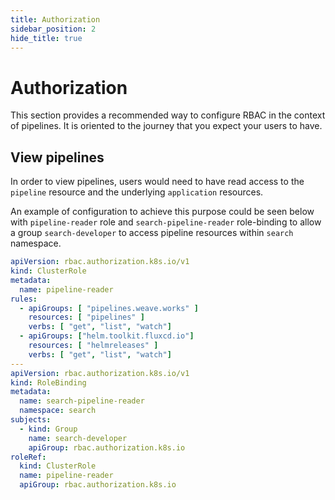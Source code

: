 ```yaml
---
title: Authorization
sidebar_position: 2
hide_title: true
---
```




# Authorization  <TierLabel tiers="enterprise" />

This section provides a recommended way to configure RBAC in the context of pipelines. It is oriented to the journey
that you expect your users to have.

## View pipelines

In order to view pipelines, users would need to have read access to the `pipeline` resource and the underlying `application` resources.

An example of configuration to achieve this purpose could be seen below with `pipeline-reader` role and `search-pipeline-reader`
role-binding to allow a group `search-developer` to access pipeline resources within `search` namespace.

```yaml
apiVersion: rbac.authorization.k8s.io/v1
kind: ClusterRole
metadata:
  name: pipeline-reader
rules:
  - apiGroups: [ "pipelines.weave.works" ]
    resources: [ "pipelines" ]
    verbs: [ "get", "list", "watch"]
  - apiGroups: ["helm.toolkit.fluxcd.io"]
    resources: [ "helmreleases" ]
    verbs: [ "get", "list", "watch"]
---
apiVersion: rbac.authorization.k8s.io/v1
kind: RoleBinding
metadata:
  name: search-pipeline-reader
  namespace: search
subjects:
  - kind: Group
    name: search-developer
    apiGroup: rbac.authorization.k8s.io
roleRef:
  kind: ClusterRole
  name: pipeline-reader
  apiGroup: rbac.authorization.k8s.io
```